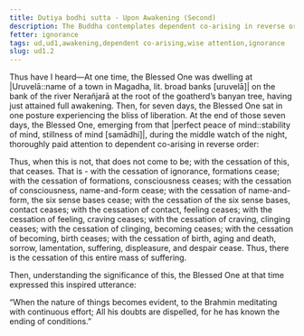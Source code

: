 ```yaml
---
title: Dutiya bodhi sutta - Upon Awakening (Second)
description: The Buddha contemplates dependent co-arising in reverse order just after his awakening.
fetter: ignorance
tags: ud,ud1,awakening,dependent co-arising,wise attention,ignorance
slug: ud1.2
---
```


Thus have I heard—At one time, the Blessed One was dwelling at |Uruvelā::name of a town in Magadha, lit. broad banks [uruvelā]| on the bank of the river Nerañjarā at the root of the goatherd’s banyan tree, having just attained full awakening. Then, for seven days, the Blessed One sat in one posture experiencing the bliss of liberation. At the end of those seven days, the Blessed One, emerging from that |perfect peace of mind::stability of mind, stillness of mind [samādhi]|, during the middle watch of the night, thoroughly paid attention to dependent co-arising in reverse order:

Thus, when this is not, that does not come to be; with the cessation of this, that ceases. That is - with the cessation of ignorance, formations cease; with the cessation of formations, consciousness ceases; with the cessation of consciousness, name-and-form cease; with the cessation of name-and-form, the six sense bases cease; with the cessation of the six sense bases, contact ceases; with the cessation of contact, feeling ceases; with the cessation of feeling, craving ceases; with the cessation of craving, clinging ceases; with the cessation of clinging, becoming ceases; with the cessation of becoming, birth ceases; with the cessation of birth, aging and death, sorrow, lamentation, suffering, displeasure, and despair cease. Thus, there is the cessation of this entire mass of suffering.

Then, understanding the significance of this, the Blessed One at that time expressed this inspired utterance:

“When the nature of things becomes evident,
to the Brahmin meditating with continuous effort;
All his doubts are dispelled,
for he has known the ending of conditions.”